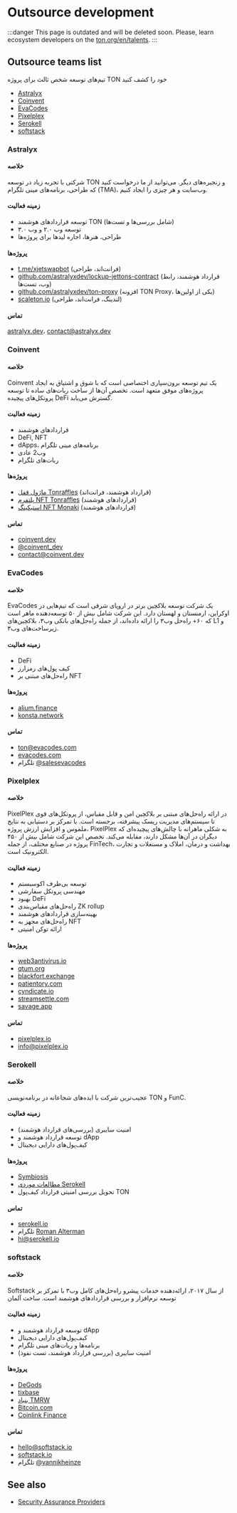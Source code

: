 

# Outsource development

:::danger
This page is outdated and will be deleted soon. Please, learn ecosystem developers on the [ton.org/en/talents](https://ton.org/en/talents).
:::

## Outsource teams list

تیم‌های توسعه شخص ثالث برای پروژه TON خود را کشف کنید

- [Astralyx](#astralyx)
- [Coinvent](#coinvent)
- [EvaCodes](#evacodes)
- [Pixelplex](#pixelplex)
- [Serokell](#serokell)
- [softstack](#softstack)

### Astralyx

#### خلاصه

شرکتی با تجربه زیاد در توسعه TON و زنجیره‌های دیگر. می‌توانید از ما درخواست کنید که طراحی، برنامه‌های مینی تلگرام (TMA)، وب‌سایت و هر چیزی را ایجاد کنیم.

#### زمینه فعالیت

- توسعه قراردادهای هوشمند TON (شامل بررسی‌ها و تست‌ها)
- توسعه وب ۲.۰ و وب ۳.۰
- طراحی، هنرها، اجاره لیدها برای پروژه‌ها

#### پروژه‌ها

- [t.me/xjetswapbot](http://t.me/xjetswapbot) (فرانت‌اند، طراحی)
- [github.com/astralyxdev/lockup-jettons-contract](http://github.com/astralyxdev/lockup-jettons-contract) (قرارداد هوشمند، رابط وب، تست‌ها)
- [github.com/astralyxdev/ton-proxy](http://github.com/astralyxdev/ton-proxy) (افزونه TON Proxy، یکی از اولین‌ها)
- [scaleton.io](http://scaleton.io) (لندینگ، فرانت‌اند، طراحی)

#### تماس‌

[astralyx.dev](http://astralyx.dev)، contact@astralyx.dev

### Coinvent

#### خلاصه

Coinvent یک تیم توسعه برون‌سپاری اختصاصی است که با شوق و اشتیاق به ایجاد پروژه‌های موفق متعهد است. تخصص آن‌ها از ساخت ربات‌های ساده تا توسعه پروتکل‌های پیچیده DeFi گسترش می‌یابد.

#### زمینه فعالیت

- قرارداد‌های هوشمند
- DeFi, NFT
- dApps، برنامه‌های مینی تلگرام
- وب2 عادی
- ربات‌های تلگرام

#### پروژه‌ها

- [ماژول قفل Tonraffles](https://tonraffles.app/lock) (قرارداد هوشمند، فرانت‌اند)
- [پلتفرم NFT Tonraffles](https://tonraffles.app/nft/launchpad) (قراردادهای هوشمند)
- [استیکینگ NFT Monaki](https://www.monaki.life/) (قراردادهای هوشمند)

#### تماس‌

- [coinvent.dev](https://coinvent.dev)
- [@coinvent_dev](https://t.me/coinvent_dev)
- contact@coinvent.dev

### EvaCodes

#### خلاصه

EvaCodes یک شرکت توسعه بلاکچین برتر در اروپای شرقی است که تیم‌هایی در اوکراین، ارمنستان و لهستان دارد. این شرکت شامل بیش از ۵۰ توسعه‌دهنده ماهر است که ۶۰+ راه‌حل وب۳ را ارائه داده‌اند، از جمله راه‌حل‌های بانکی وب۳، بلاکچین‌های L1 و زیرساخت‌های وب۳.

#### زمینه فعالیت

- DeFi
- کیف‌ پول‌های رمزارز
- راه‌حل‌های مبتنی بر NFT

#### پروژه‌ها

- [alium.finance](https://alium.finance/)
- [konsta.network](https://konsta.network/)

#### تماس‌

- ton@evacodes.com
- [evacodes.com](https://evacodes.com/)
- تلگرام [@salesevacodes](https://t.me/salesevacodes)

### Pixelplex

#### خلاصه

PixelPlex در ارائه راه‌حل‌های مبتنی بر بلاکچین امن و قابل مقیاس، از پروتکل‌های قوی تا سیستم‌های مدیریت ریسک پیشرفته، برجسته است. با تمرکز بر دستیابی به نتایج ملموس و افزایش ارزش پروژه، PixelPlex به شکلی ماهرانه با چالش‌های پیچیده‌ای که دیگران در آن‌ها مشکل دارند، مقابله می‌کند. تخصص این شرکت شامل بیش از ۴۵۰ پروژه در صنایع مختلف، از جمله FinTech، بهداشت و درمان، املاک و مستغلات و تجارت الکترونیک است.

#### زمینه فعالیت

- توسعه بی‌طرف اکوسیستم
- مهندسی پروتکل سفارشی
- بهبود DeFi
- راه‌حل‌های مقیاس‌بندی ZK rollup
- بهینه‌سازی قراردادهای هوشمند
- راه‌حل‌های مجهز به NFT
- ارائه توکن امنیتی

#### پروژه‌ها

- [web3antivirus.io](https://web3antivirus.io)
- [qtum.org](https://qtum.org)
- [blackfort.exchange](https://blackfort.exchange/)
- [patientory.com](https://patientory.com/)
- [cyndicate.io](https://cyndicate.io)
- [streamsettle.com](https://streamsettle.com/)
- [savage.app](https://savage.app/marketplace)

#### تماس‌

- [pixelplex.io](https://pixelplex.io)
- [info@pixelplex.io](mailto:info@pixelplex.io)

### Serokell

#### خلاصه

عجیب‌ترین شرکت با ایده‌های شجاعانه‌ در برنامه‌نویسی TON و FunC.

#### زمینه فعالیت

- امنیت سایبری (بررسی‌های قرارداد هوشمند)
- توسعه قرارداد هوشمند و dApp
- کیف‌پول‌های دارایی دیجیتال

#### پروژه‌ها

- [Symbiosis](https://symbiosis.finance/)
- [مطالعات موردی Serokell](https://serokell.io/project-ton-blockchain)
- تحویل بررسی امنیتی قرارداد کیف‌پول TON

#### تماس‌

- [serokell.io](https://serokell.io/)
- تلگرام [Roman Alterman](https://t.me/alterroman)
- hi@serokell.io

### softstack

#### خلاصه

Softstack از سال ۲۰۱۷، ارائه‌دهنده خدمات پیشرو راه‌حل‌های کامل وب۳ با تمرکز بر توسعه نرم‌افزار و بررسی قراردادهای هوشمند است. ساخت آلمان

#### زمینه فعالیت

- توسعه قرارداد هوشمند و dApp
- کیف‌پول‌های دارایی دیجیتال
- برنامه‌ها و ربات‌های مینی تلگرام
- امنیت سایبری (بررسی قرارداد هوشمند، تست نفوذ)

#### پروژه‌ها

- [DeGods](https://degods.com)
- [tixbase](https://tixbase.com)
- [بنیاد TMRW](https://tmrw.com)
- [Bitcoin.com](https://bitcoin.com)
- [Coinlink Finance](https://coinlink.finance)

#### تماس‌

- hello@softstack.io
- [softstack.io](https://softstack.io/)
- تلگرام [@yannikheinze](https://t.me/yannikheinze)

## See also

- [Security Assurance Providers](/v3/concepts/qa-outsource/auditors/)

<Feedback />
